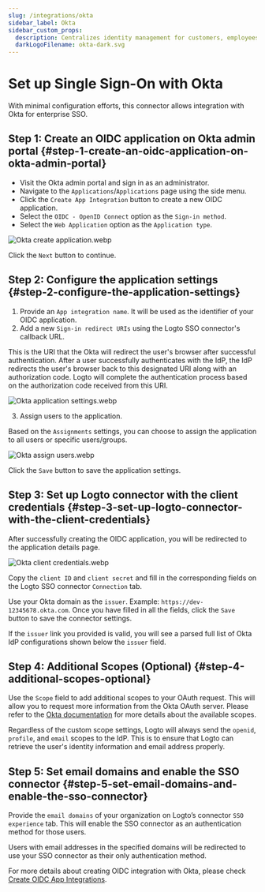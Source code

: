 ```yaml
---
slug: /integrations/okta
sidebar_label: Okta
sidebar_custom_props:
  description: Centralizes identity management for customers, employees, and partners.
  darkLogoFilename: okta-dark.svg
---
```



# Set up Single Sign-On with Okta

With minimal configuration efforts, this connector allows integration with Okta for enterprise SSO.

<GuideTip />

## Step 1: Create an OIDC application on Okta admin portal \{#step-1-create-an-oidc-application-on-okta-admin-portal}

- Visit the Okta admin portal and sign in as an administrator.
- Navigate to the `Applications`/`Applications` page using the side menu.
- Click the `Create App Integration` button to create a new OIDC application.
- Select the `OIDC - OpenID Connect` option as the `Sign-in method`.
- Select the `Web Application` option as the `Application type`.

![Okta create application.webp](./assets/okta_create_application.webp)

Click the `Next` button to continue.

## Step 2: Configure the application settings \{#step-2-configure-the-application-settings}

1. Provide an `App integration name`. It will be used as the identifier of your OIDC application.
2. Add a new `Sign-in redirect URIs` using the Logto SSO connector's callback URL.

This is the URI that the Okta will redirect the user's browser after successful authentication. After a user successfully authenticates with the IdP, the IdP redirects the user's browser back to this designated URI along with an authorization code. Logto will complete the authentication process based on the authorization code received from this URI.

![Okta application settings.webp](./assets/okta_application_settings.webp)

3. Assign users to the application.

Based on the `Assignments` settings, you can choose to assign the application to all users or specific users/groups.

![Okta assign users.webp](./assets/okta_assign_users.webp)

Click the `Save` button to save the application settings.

## Step 3: Set up Logto connector with the client credentials \{#step-3-set-up-logto-connector-with-the-client-credentials}

After successfully creating the OIDC application, you will be redirected to the application details page.

![Okta client credentials.webp](./assets/okta_client_credentials.webp)

Copy the `client ID` and `client secret` and fill in the corresponding fields on the Logto SSO connector `Connection` tab.

Use your Okta domain as the `issuer`. Example: `https://dev-12345678.okta.com`. Once you have filled in all the fields, click the `Save` button to save the connector settings.

If the `issuer` link you provided is valid, you will see a parsed full list of Okta IdP configurations shown below the `issuer` field.

## Step 4: Additional Scopes (Optional) \{#step-4-additional-scopes-optional}

Use the `Scope` field to add additional scopes to your OAuth request. This will allow you to request more information from the Okta OAuth server. Please refer to the [Okta documentation](https://developer.okta.com/docs/reference/api/oidc/#scopes) for more details about the available scopes.

Regardless of the custom scope settings, Logto will always send the `openid`, `profile`, and `email` scopes to the IdP. This is to ensure that Logto can retrieve the user's identity information and email address properly.

## Step 5: Set email domains and enable the SSO connector \{#step-5-set-email-domains-and-enable-the-sso-connector}

Provide the `email domains` of your organization on Logto’s connector `SSO experience` tab. This will enable the SSO connector as an authentication method for those users.

Users with email addresses in the specified domains will be redirected to use your SSO connector as their only authentication method.

For more details about creating OIDC integration with Okta, please check [Create OIDC App Integrations](https://help.okta.com/oie/en-us/content/topics/apps/apps_app_integration_wizard_oidc.htm).

